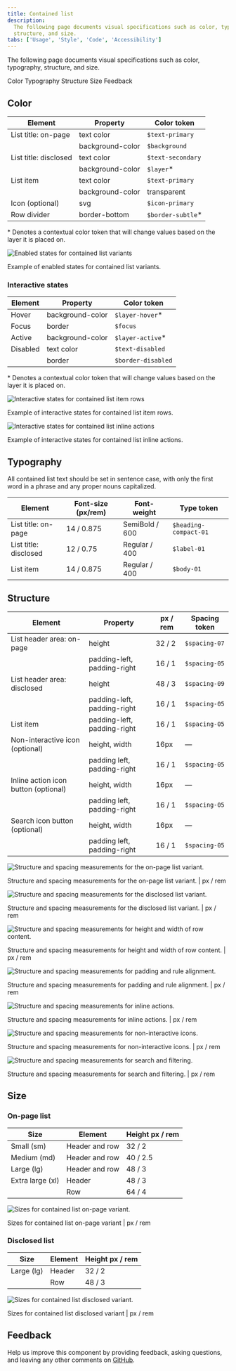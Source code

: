 ```yaml
---
title: Contained list
description:
  The following page documents visual specifications such as color, typography,
  structure, and size.
tabs: ['Usage', 'Style', 'Code', 'Accessibility']
---
```


<PageDescription>

The following page documents visual specifications such as color, typography,
structure, and size.

</PageDescription>

<AnchorLinks>

<AnchorLink>Color</AnchorLink>
<AnchorLink>Typography</AnchorLink>
<AnchorLink>Structure</AnchorLink>
<AnchorLink>Size</AnchorLink>
<AnchorLink>Feedback</AnchorLink>

</AnchorLinks>

## Color

| Element               | Property         | Color token        |
| --------------------- | ---------------- | ------------------ |
| List title: on-page   | text color       | `$text-primary`    |
|                       | background-color | `$background`      |
| List title: disclosed | text color       | `$text-secondary`  |
|                       | background-color | `$layer`\*         |
| List item             | text color       | `$text-primary`    |
|                       | background-color | transparent        |
| Icon (optional)       | svg              | `$icon-primary`    |
| Row divider           | border-bottom    | `$border-subtle`\* |

<Caption>
  * Denotes a contextual color token that will change values based on the layer
  it is placed on.
</Caption>

<Row>
<Column colLg={8}>

![Enabled states for contained list variants](images/contained-list-style-1.png)

</Column>
</Row>

<Caption>Example of enabled states for contained list variants.</Caption>

### Interactive states

| Element  | Property         | Color token        |
| -------- | ---------------- | ------------------ |
| Hover    | background-color | `$layer-hover`\*   |
| Focus    | border           | `$focus`           |
| Active   | background-color | `$layer-active`\*  |
| Disabled | text color       | `$text-disabled`   |
|          | border           | `$border-disabled` |

<Caption>
  * Denotes a contextual color token that will change values based on the layer
  it is placed on.
</Caption>

<Row>
<Column colLg={12}>

![Interactive states for contained list item rows](images/contained-list-style-2.png)

</Column>
</Row>

<Caption>Example of interactive states for contained list item rows.</Caption>

<br />

<Row>
<Column colLg={12}>

![Interactive states for contained list inline actions](images/contained-list-style-3.png)

</Column>
</Row>

<Caption>
  Example of interactive states for contained list inline actions.
</Caption>

## Typography

All contained list text should be set in sentence case, with only the first word
in a phrase and any proper nouns capitalized.

| Element               | Font-size (px/rem) | Font-weight    | Type token            |
| --------------------- | ------------------ | -------------- | --------------------- |
| List title: on-page   | 14 / 0.875         | SemiBold / 600 | `$heading-compact-01` |
| List title: disclosed | 12 / 0.75          | Regular / 400  | `$label-01`           |
| List item             | 14 / 0.875         | Regular / 400  | `$body-01`            |

## Structure

| Element                              | Property                    | px / rem | Spacing token |
| ------------------------------------ | --------------------------- | -------- | ------------- |
| List header area: on-page            | height                      | 32 / 2   | `$spacing-07` |
|                                      | padding-left, padding-right | 16 / 1   | `$spacing-05` |
| List header area: disclosed          | height                      | 48 / 3   | `$spacing-09` |
|                                      | padding-left, padding-right | 16 / 1   | `$spacing-05` |
| List item                            | padding-left, padding-right | 16 / 1   | `$spacing-05` |
| Non-interactive icon (optional)      | height, width               | 16px     | —             |
|                                      | padding left, padding-right | 16 / 1   | `$spacing-05` |
| Inline action icon button (optional) | height, width               | 16px     | —             |
|                                      | padding left, padding-right | 16 / 1   | `$spacing-05` |
| Search icon button (optional)        | height, width               | 16px     | —             |
|                                      | padding left, padding-right | 16 / 1   | `$spacing-05` |

<div className="image--fixed">

![Structure and spacing measurements for the on-page list variant.](images/contained-list-style-4.png)

</div>

<Caption>
  Structure and spacing measurements for the on-page list variant. | px / rem
</Caption>

<br />

<div className="image--fixed">

![Structure and spacing measurements for the disclosed list variant.](images/contained-list-style-5.png)

</div>

<Caption>
  Structure and spacing measurements for the disclosed list variant. | px / rem
</Caption>

<br />

<div className="image--fixed">

![Structure and spacing measurements for height and width of row content.](images/contained-list-style-6.png)

</div>

<Caption>
  Structure and spacing measurements for height and width of row content. | px /
  rem
</Caption>

<br />

<div className="image--fixed">

![Structure and spacing measurements for padding and rule alignment.](images/contained-list-style-7.png)

</div>

<Caption>
  Structure and spacing measurements for padding and rule alignment. | px / rem
</Caption>

<br />

<div className="image--fixed">

![Structure and spacing measurements for inline actions.](images/contained-list-style-8.png)

</div>

<Caption>
  Structure and spacing measurements for inline actions. | px / rem
</Caption>

<br />

<div className="image--fixed">

![Structure and spacing measurements for non-interactive icons.](images/contained-list-non-interactive-icons-style.png)

</div>

<Caption>
  Structure and spacing measurements for non-interactive icons. | px / rem
</Caption>

<br />

<div className="image--fixed">

![Structure and spacing measurements for search and filtering.](images/contained-list-search-style.png)

</div>

<Caption>
  Structure and spacing measurements for search and filtering. | px / rem
</Caption>

## Size

### On-page list

| Size             | Element        | Height px / rem |
| ---------------- | -------------- | --------------- |
| Small (sm)       | Header and row | 32 / 2          |
| Medium (md)      | Header and row | 40 / 2.5        |
| Large (lg)       | Header and row | 48 / 3          |
| Extra large (xl) | Header         | 48 / 3          |
|                  | Row            | 64 / 4          |

<div className="image--fixed">

![Sizes for contained list on-page variant.](images/contained-list-style-9.png)

</div>

<Caption>Sizes for contained list on-page variant | px / rem</Caption>

### Disclosed list

| Size       | Element | Height px / rem |
| ---------- | ------- | --------------- |
| Large (lg) | Header  | 32 / 2          |
|            | Row     | 48 / 3          |

<div className="image--fixed">

![Sizes for contained list disclosed variant.](images/contained-list-style-10.png)

</div>

<Caption>Sizes for contained list disclosed variant | px / rem</Caption>

## Feedback

Help us improve this component by providing feedback, asking questions, and
leaving any other comments on
[GitHub](https://github.com/carbon-design-system/carbon-website/issues/new?assignees=&labels=feedback&template=feedback.md).
